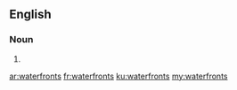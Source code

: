 ==English==

===Noun===
{{head|en|noun plural form}}

# {{plural of|waterfront|lang=en}}

[[ar:waterfronts]]
[[fr:waterfronts]]
[[ku:waterfronts]]
[[my:waterfronts]]
